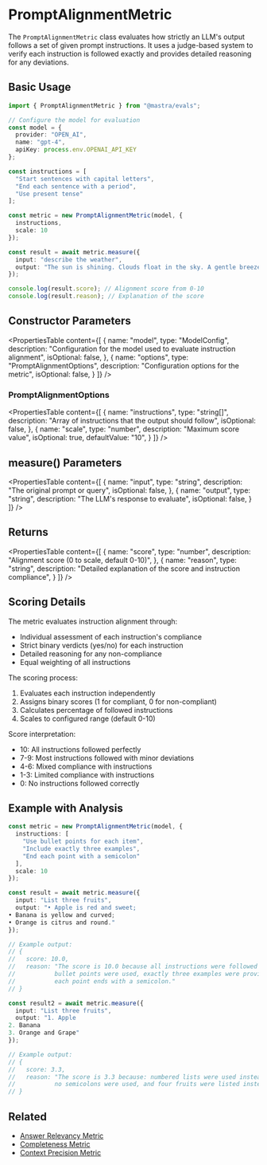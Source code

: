 # PromptAlignmentMetric

The `PromptAlignmentMetric` class evaluates how strictly an LLM's output follows a set of given prompt instructions. It uses a judge-based system to verify each instruction is followed exactly and provides detailed reasoning for any deviations.

## Basic Usage

```typescript
import { PromptAlignmentMetric } from "@mastra/evals";

// Configure the model for evaluation
const model = {
  provider: "OPEN_AI",
  name: "gpt-4",
  apiKey: process.env.OPENAI_API_KEY
};

const instructions = [
  "Start sentences with capital letters",
  "End each sentence with a period",
  "Use present tense"
];

const metric = new PromptAlignmentMetric(model, {
  instructions,
  scale: 10
});

const result = await metric.measure({
  input: "describe the weather",
  output: "The sun is shining. Clouds float in the sky. A gentle breeze blows."
});

console.log(result.score); // Alignment score from 0-10
console.log(result.reason); // Explanation of the score
```

## Constructor Parameters

<PropertiesTable
  content={[
    {
      name: "model",
      type: "ModelConfig",
      description: "Configuration for the model used to evaluate instruction alignment",
      isOptional: false,
    },
    {
      name: "options",
      type: "PromptAlignmentOptions",
      description: "Configuration options for the metric",
      isOptional: false,
    }
  ]}
/>

### PromptAlignmentOptions

<PropertiesTable
  content={[
    {
      name: "instructions",
      type: "string[]",
      description: "Array of instructions that the output should follow",
      isOptional: false,
    },
    {
      name: "scale",
      type: "number",
      description: "Maximum score value",
      isOptional: true,
      defaultValue: "10",
    }
  ]}
/>

## measure() Parameters

<PropertiesTable
  content={[
    {
      name: "input",
      type: "string",
      description: "The original prompt or query",
      isOptional: false,
    },
    {
      name: "output",
      type: "string",
      description: "The LLM's response to evaluate",
      isOptional: false,
    }
  ]}
/>

## Returns

<PropertiesTable
  content={[
    {
      name: "score",
      type: "number",
      description: "Alignment score (0 to scale, default 0-10)",
    },
    {
      name: "reason",
      type: "string",
      description: "Detailed explanation of the score and instruction compliance",
    }
  ]}
/>

## Scoring Details

The metric evaluates instruction alignment through:
- Individual assessment of each instruction's compliance
- Strict binary verdicts (yes/no) for each instruction
- Detailed reasoning for any non-compliance
- Equal weighting of all instructions

The scoring process:
1. Evaluates each instruction independently
2. Assigns binary scores (1 for compliant, 0 for non-compliant)
3. Calculates percentage of followed instructions
4. Scales to configured range (default 0-10)

Score interpretation:
- 10: All instructions followed perfectly
- 7-9: Most instructions followed with minor deviations
- 4-6: Mixed compliance with instructions
- 1-3: Limited compliance with instructions
- 0: No instructions followed correctly

## Example with Analysis

```typescript
const metric = new PromptAlignmentMetric(model, {
  instructions: [
    "Use bullet points for each item",
    "Include exactly three examples",
    "End each point with a semicolon"
  ],
  scale: 10
});

const result = await metric.measure({
  input: "List three fruits",
  output: "• Apple is red and sweet;
• Banana is yellow and curved;
• Orange is citrus and round."
});

// Example output:
// {
//   score: 10.0,
//   reason: "The score is 10.0 because all instructions were followed exactly: 
//           bullet points were used, exactly three examples were provided, and 
//           each point ends with a semicolon."
// }

const result2 = await metric.measure({
  input: "List three fruits",
  output: "1. Apple
2. Banana
3. Orange and Grape"
});

// Example output:
// {
//   score: 3.3,
//   reason: "The score is 3.3 because: numbered lists were used instead of bullet points, 
//           no semicolons were used, and four fruits were listed instead of exactly three."
// }
```

## Related

- [Answer Relevancy Metric](./answer-relevancy)
- [Completeness Metric](./completeness)
- [Context Precision Metric](./context-precision) 